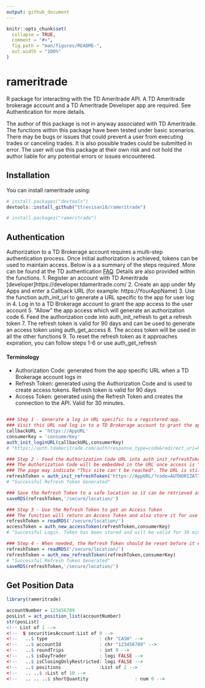 ```yaml
---
output: github_document
---
```


<!-- README.md is generated from README.Rmd. Please edit that file -->

```r
knitr::opts_chunk$set(
  collapse = TRUE,
  comment = "#>",
  fig.path = "man/figures/README-",
  out.width = "100%"
)
```

# rameritrade

<!-- badges: start -->
<!-- badges: end -->

R package for interacting with the TD Ameritrade API. A TD Ameritrade brokerage account and a TD Ameritrade Developer app are required. See Authentication for more details. 

The author of this package is not in anyway associated with TD Ameritrade. The functions within this package have been tested under basic scenarios. There may be bugs or issues that could prevent a user from executing trades or canceling trades. It is also possible trades could be submitted in error. The user will use this package at their own risk and not hold the author liable for any potential errors or issues encountered. 

## Installation

You can install rameritrade using:

``` r
# install.packages("devtools")
devtools::install_github("ttrevisan18/rameritrade")

# install.packages("rameritrade")
```

## Authentication

Authorization to a TD Brokerage account requires a multi-step authentication process. Once initial authorization is achieved, tokens can be used to maintain access. Below is a a summary of the steps required. More can be found at the TD authentication [FAQ ](https://developer.tdameritrade.com/content/authentication-faq). Details are also provided within the functions.
 1. Register an account with TD Ameritrade [developer]https://developer.tdameritrade.com/
 2. Create an app under My Apps and enter a Callback URL (for example: https://YourAppName)
 3. Use the function auth_init_url to generate a URL specific to the app for user log in
 4. Log in to a TD Brokerage account to grant the app access to the user account
 5. "Allow" the app access which will generate an authorization code
 6. Feed the authorization code into auth_init_refresh to get a refresh token
 7. The refresh token is valid for 90 days and can be used to generate an access token using auth_get_access
 8. The access token will be used in all the other functions
 9. To reset the refresh token as it approaches expiration, you can follow steps 1-6 or use auth_get_refresh
 
#### Terminology
 - Authorization Code: generated from the app specific URL when a TD Brokerage account logs in
 - Refresh Token: generated using the Authorization Code and is used to create access tokens. Refresh token is valid for 90 days
 - Access Token: generated using the Refresh Token and creates the connection to the API. Valid for 30 minutes.

``` r

### Step 1 - Generate a log in URL specific to a registered app.
### Visit this URL nad log in to a TD Brokerage account to grant the app access. 
callbackURL = 'https://AppURL'
consumerKey = 'consumerKey'
auth_init_loginURL(callbackURL,consumerKey)
# "https://auth.tdameritrade.com/auth?response_type=code&redirect_uri=https://AppURL&client_id=consumerKey%40AMER.OAUTHAP"

### Step 2 - Feed the Authorization Code URL into auth_init_refreshToken to get a Refresh Token
### The Authorization Code will be embedded in the URL once access is "Allowed"
### The page may indicate "This site can't be reached". The URL is still valid.
refreshToken = auth_init_refreshToken('https://AppURL/?code=AUTHORIZATIONCODE',callbackURL,consumerKey)
# "Successful Refresh Token Generated"

### Save the Refresh Token to a safe location so it can be retrieved as needed. It will be valid for 90 days.
saveRDS(refreshToken,'/secure/location/')

### Step 3 - Use the Refresh Token to get an Access Token
### The function will return an Access Token and also store it for use as a default token
refreshToken = readRDS('/secure/location/')
accessToken = auth_new_accessToken(refreshToken,consumerKey)
# "Successful Login. Token has been stored and will be valid for 30 minutes"

### Step 4 - When needed, the Refresh Token should be reset before it expires after 90 days
refreshToken = readRDS('/secure/location/')
refreshToken = auth_new_refreshToken(refreshToken,consumerKey)
# "Successful Refresh Token Generated"
saveRDS(refreshToken,'/secure/location/')

```
## Get Position Data

``` r
library(rameritrade)

accountNumber = 123456789
posList = act_position_list(accountNumber)
str(posList)
<!-- List of 1 -->
<!--  $ securitiesAccount:List of 9 -->
<!--   ..$ type                   : chr "CASH" -->
<!--   ..$ accountId              : chr "123456789" -->
<!--   ..$ roundTrips             : int 0 -->
<!--   ..$ isDayTrader            : logi FALSE -->
<!--   ..$ isClosingOnlyRestricted: logi FALSE -->
<!--   ..$ positions              :List of 2 -->
<!--   .. ..$ :List of 10 -->
<!--   .. .. ..$ shortQuantity                 : num 0 -->

```

